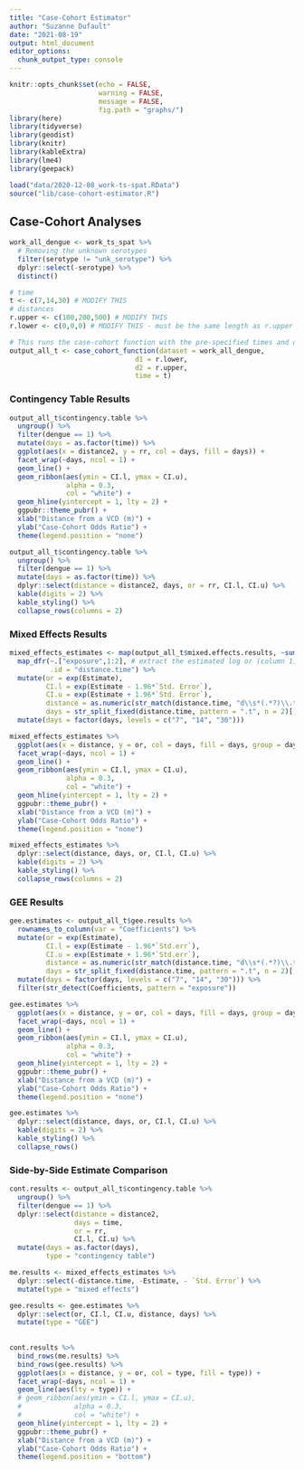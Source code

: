 ```yaml
---
title: "Case-Cohort Estimator"
author: "Suzanne Dufault"
date: "2021-08-19"
output: html_document
editor_options: 
  chunk_output_type: console
---
```


```r
knitr::opts_chunk$set(echo = FALSE,
                      warning = FALSE,
                      message = FALSE,
                      fig.path = "graphs/")
library(here)
library(tidyverse)
library(geodist)
library(knitr)
library(kableExtra)
library(lme4)
library(geepack)

load("data/2020-12-08_work-ts-spat.RData")
source("lib/case-cohort-estimator.R")
```

## Case-Cohort Analyses {.tabset}

```r
work_all_dengue <- work_ts_spat %>% 
  # Removing the unknown serotypes
  filter(serotype != "unk_serotype") %>% 
  dplyr::select(-serotype) %>% 
  distinct()
```

```r
# time
t <- c(7,14,30) # MODIFY THIS
# distances 
r.upper <- c(100,200,500) # MODIFY THIS
r.lower <- c(0,0,0) # MODIFY THIS - must be the same length as r.upper

# This runs the case-cohort function with the pre-specified times and distances
output_all_t <- case_cohort_function(dataset = work_all_dengue,
                               d1 = r.lower,
                               d2 = r.upper,
                               time = t)
```

### Contingency Table Results
```r
output_all_t$contingency.table %>% 
  ungroup() %>% 
  filter(dengue == 1) %>% 
  mutate(days = as.factor(time)) %>% 
  ggplot(aes(x = distance2, y = rr, col = days, fill = days)) +
  facet_wrap(~days, ncol = 1) +
  geom_line() + 
  geom_ribbon(aes(ymin = CI.l, ymax = CI.u),
              alpha = 0.3,
              col = "white") +
  geom_hline(yintercept = 1, lty = 2) + 
  ggpubr::theme_pubr() +
  xlab("Distance from a VCD (m)") +
  ylab("Case-Cohort Odds Ratio") + 
  theme(legend.position = "none")

output_all_t$contingency.table %>% 
  ungroup() %>% 
  filter(dengue == 1) %>% 
  mutate(days = as.factor(time)) %>% 
  dplyr::select(distance = distance2, days, or = rr, CI.l, CI.u) %>% 
  kable(digits = 2) %>% 
  kable_styling() %>% 
  collapse_rows(columns = 2)
```

### Mixed Effects Results

```r
mixed_effects_estimates <- map(output_all_t$mixed.effects.results, ~summary(.)$coefficients) %>% 
  map_dfr(~.["exposure",1:2], # extract the estimated log or (column 1) and estimated Standard Error (column 2) for the exposure variable
          .id = "distance.time") %>% 
  mutate(or = exp(Estimate),
         CI.l = exp(Estimate - 1.96*`Std. Error`),
         CI.u = exp(Estimate + 1.96*`Std. Error`),
         distance = as.numeric(str_match(distance.time, "d\\s*(.*?)\\.t")[,2]),
         days = str_split_fixed(distance.time, pattern = ".t", n = 2)[,2]) %>% 
  mutate(days = factor(days, levels = c("7", "14", "30"))) 

mixed_effects_estimates %>% 
  ggplot(aes(x = distance, y = or, col = days, fill = days, group = days)) + 
  facet_wrap(~days, ncol = 1) +
  geom_line() +
  geom_ribbon(aes(ymin = CI.l, ymax = CI.u),
              alpha = 0.3,
              col = "white") +
  geom_hline(yintercept = 1, lty = 2) + 
  ggpubr::theme_pubr() +
  xlab("Distance from a VCD (m)") +
  ylab("Case-Cohort Odds Ratio") + 
  theme(legend.position = "none")

mixed_effects_estimates %>% 
  dplyr::select(distance, days, or, CI.l, CI.u) %>% 
  kable(digits = 2) %>% 
  kable_styling() %>% 
  collapse_rows(columns = 2)
```

### GEE Results
```r
gee.estimates <- output_all_t$gee.results %>% 
  rownames_to_column(var = "Coefficients") %>% 
  mutate(or = exp(Estimate),
         CI.l = exp(Estimate - 1.96*`Std.err`),
         CI.u = exp(Estimate + 1.96*`Std.err`),
         distance = as.numeric(str_match(distance.time, "d\\s*(.*?)\\.t")[,2]),
         days = str_split_fixed(distance.time, pattern = ".t", n = 2)[,2]) %>% 
  mutate(days = factor(days, levels = c("7", "14", "30"))) %>% 
  filter(str_detect(Coefficients, pattern = "exposure"))

gee.estimates %>% 
  ggplot(aes(x = distance, y = or, col = days, fill = days, group = days)) + 
  facet_wrap(~days, ncol = 1) +
  geom_line() +
  geom_ribbon(aes(ymin = CI.l, ymax = CI.u),
              alpha = 0.3,
              col = "white") +
  geom_hline(yintercept = 1, lty = 2) + 
  ggpubr::theme_pubr() +
  xlab("Distance from a VCD (m)") +
  ylab("Case-Cohort Odds Ratio") + 
  theme(legend.position = "none")

gee.estimates %>% 
  dplyr::select(distance, days, or, CI.l, CI.u) %>% 
  kable(digits = 2) %>% 
  kable_styling() %>% 
  collapse_rows()
```

### Side-by-Side Estimate Comparison

```r
cont.results <- output_all_t$contingency.table %>% 
  ungroup() %>% 
  filter(dengue == 1) %>% 
  dplyr::select(distance = distance2,
                days = time,
                or = rr, 
                CI.l, CI.u) %>% 
  mutate(days = as.factor(days),
         type = "contingency table") 

me.results <- mixed_effects_estimates %>% 
  dplyr::select(-distance.time, -Estimate, - `Std. Error`) %>% 
  mutate(type = "mixed effects")

gee.results <- gee.estimates %>% 
  dplyr::select(or, CI.l, CI.u, distance, days) %>% 
  mutate(type = "GEE")
  
  
cont.results %>% 
  bind_rows(me.results) %>% 
  bind_rows(gee.results) %>% 
  ggplot(aes(x = distance, y = or, col = type, fill = type)) +
  facet_wrap(~days, ncol = 1) +
  geom_line(aes(lty = type)) + 
  # geom_ribbon(aes(ymin = CI.l, ymax = CI.u),
  #             alpha = 0.3,
  #             col = "white") +
  geom_hline(yintercept = 1, lty = 2) + 
  ggpubr::theme_pubr() +
  xlab("Distance from a VCD (m)") +
  ylab("Case-Cohort Odds Ratio") +
  theme(legend.position = "bottom")
```

